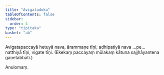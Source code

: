 ```yaml
---
title: "Avigataduka"
tableOfContents: false
sidebar:
  order: 4
type: "tipitaka"
basket: "ab"
---
```



<DynamicBreadcrumb />

<Division number="33">

<Paragraph number="203">
Avigatapaccayā hetuyā nava, ārammaṇe tīṇi; adhipatiyā nava …pe…  natthiyā tīṇi, vigate tīṇi.

</Paragraph>
</Division>

<Paragraph number="204" type="center">
(Ekekaṃ paccayaṃ mūlakaṃ kātuna sajjhāyantena gaṇetabbāti.)

  
Anulomaṃ.
</Paragraph>
